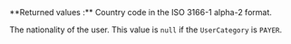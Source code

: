 <ResponseField name="Nationality" type="string">
  **Returned values :** Country code in the ISO 3166-1 alpha-2 format.
  
  The nationality of the user.
  This value is `null` if the `UserCategory` is `PAYER`.
</ResponseField>